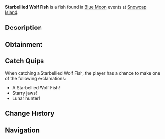 {{FishInfobox
|image          = Starbellied Wolf Fish.png
|rarity         = Rare
|sea            = First Sea
|location       = [[Blue Moon - First Sea]]
|sublocation    = 
|sources        = Fishing Rod
|radar_location = 
|prog_speed     = +25
|xp             = 2950
|weather        = Rain
|time           = 
|season         = Winter
|bait           = Minnow
|base_weight    = 24
|base_value     = 3500
|weight_range   = 17
|base_chance    = 70
|base_resil     = 50
}}
'''Starbellied Wolf Fish''' is a {{Rarity|Rare}} fish found in [[Blue Moon]] events at [[Snowcap Island]].

== Description ==
{{Description|A fierce predator with a surface speckled like a starry night sky.|Bestiary Entry}}

== Obtainment ==
{{Description|It hunts under the rainy mist.|Bestiary Hint}}
{{Fish Availability|
Blue Moon/First Sea
|top_rods      = 
Training Rod\266260.33\311504.02;
Flimsy Rod\226363.64\226363.64;
Trident Rod\126103.49\76784.19;
Leviathan's Fang Rod\123398.3\156437.2;
Free Spirit Rod\119236.66\76286.27;
Ethereal Prism Rod\104746.32\151932.28;
Kraken Rod\86593.76\126495.74;
No-Life Rod\111220.94\104470.86;
Depthseeker Rod\104635.24\104455.02;
Blazebringer Rod\103336.81\102590.33;
Verdant Shear Rod\103305.9\102729.33;
Seraphic Rod\103170.3\105393.78;
Avalanche Rod\102776.82\102601.65;
Zeus Rod\102681.4\101939.65;
Volcanic Rod\100114.36\99391.16;
Challenger's Rod\98270.09\94174.11;
Rod Of The Forgotten Fang\94112.58\95089.98;
Rod Of The Depths\91550.19\85346.94;
Rod Of The Exalted One\87399.45\96846.24;
Steady Rod\54492.35\54427.35
|recommended   = Training Rod
}}

== Catch Quips ==
When catching a Starbellied Wolf Fish, the player has a chance to make one of the following exclamations:
* A Starbellied Wolf Fish!
* Starry jaws!
* Lunar hunter!

== Change History ==
{{Change History|{{subst:Current Version}}}}

== Navigation ==
{{Fish Navbox|Blue Moon - First Sea}}